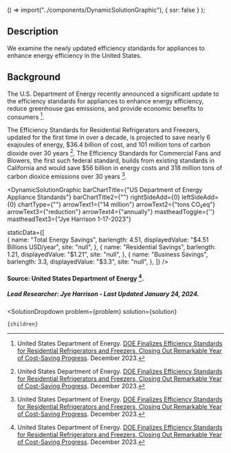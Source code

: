 

  () => import("../components/DynamicSolutionGraphic"),
  { ssr: false }
);



## Description

We examine the newly updated efficiency standards for appliances to enhance energy efficiency in the United States.

## Background

The U.S. Department of Energy recently announced a significant update to the efficiency standards for appliances to enhance energy efficiency, reduce greenhouse gas emissions, and provide economic benefits to consumers [^"1"].

The Efficiency Standards for Residential Refrigerators and Freezers, updated for the first time in over a decade, is projected to save nearly 6 exajoules of energy, $36.4 billion of cost, and 101 million tons of carbon dioxide over 30 years [^"1"]. The Efficiency Standards for Commercial Fans and Blowers, the first such federal standard, builds from existing standards in California and would save $56 billion in energy costs and 318 million tons of carbon dioxice emissions over 30 years [^"1"].

<DynamicSolutionGraphic
  barChartTitle={"US Department of Energy Appliance Standards"}
  barChartTitle2={""}
  rightSideAdd={0}
  leftSideAdd={0}
  chartType={""}
  arrowText1={"14 million"}
  arrowText2={"tons CO₂eq"}
  arrowText3={"reduction"}
  arrowText4={"annually"}
  mastheadToggle={''}
  mastheadText3={"Jye Harrison 1-17-2023"}
 
 
  staticData={[  
     {
      name: "Total Energy Savings",
      barlength: 4.51,
      displayedValue: "$4.51 Billions USD/year",
      site: "null",
    },
         {
      name: "Residential Savings",
      barlength: 1.21,
      displayedValue: "$1.21",
      site: "null",
    },
                {
      name: "Business Savings",
      barlength: 3.3,
      displayedValue: "$3.3",
      site: "null",
    },
  ]}
/>
#### Source: United States Department of Energy [^"1"].
##### Lead Researcher: Jye Harrison - Last Updated January 24, 2024.

[^"1"]: United States Department of Energy. [DOE Finalizes Efficiency Standards for Residential Refrigerators and Freezers, Closing Out Remarkable Year of Cost-Saving Progress](https://www.energy.gov/articles/doe-finalizes-efficiency-standards-residential-refrigerators-and-freezers-closing-out). December 2023.



  <SolutionDropdown 
    problem={problem} 
    solution={solution}
  >
    {children}
  </SolutionDropdown>